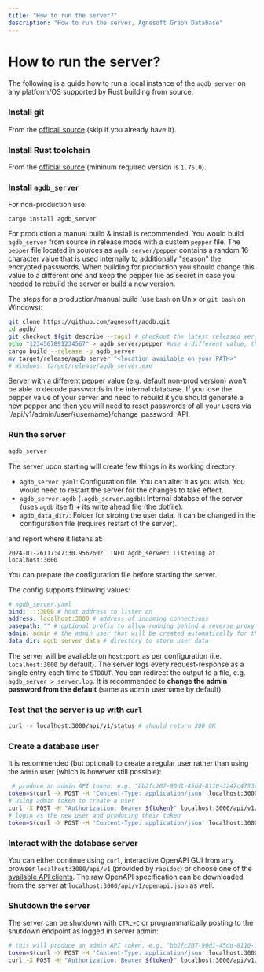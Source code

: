 ```yaml
---
title: "How to run the server?"
description: "How to run the server, Agnesoft Graph Database"
---
```



# How to run the server?

The following is a guide how to run a local instance of the `agdb_server` on any platform/OS supported by Rust building from source.

<Steps>

### Install git

From the [officail source](https://git-scm.com/) (skip if you already have it).

### Install Rust toolchain

From the [official source](https://www.rust-lang.org/tools/install) (mininum required version is `1.75.0`).

### Install `agdb_server`

For non-production use:

```
cargo install agdb_server
```

For production a manual build & install is recommended. You would build `agdb_server` from source in release mode with a custom `pepper` file. The `pepper` file located in sources as `agdb_server/pepper` contains a random 16 character value that is used internally to additionally "season" the encrypted passwords. When building for production you should change this value to a different one and keep the pepper file as secret in case you needed to rebuild the server or build a new version.

The steps for a production/manual build (use `bash` on Unix or `git bash` on Windows):

```bash
git clone https://github.com/agnesoft/agdb.git
cd agdb/
git checkout $(git describe --tags) # checkout the latest released version
echo "1234567891234567" > agdb_server/pepper #use a different value, this value will be a secret
cargo build --release -p agdb_server
mv target/release/agdb_server "<location available on your PATH>"
# Windows: target/release/agdb_server.exe
```

<Callout type="warning">
    Server with a different pepper value (e.g. default non-prod version) won't
    be able to decode passwords in the internal database. If you lose the pepper
    value of your server and need to rebuild it you should generate a new pepper
    and then you will need to reset passwords of all your users via
    `/api/v1/admin/user/{username}/change_password` API.
</Callout>

### Run the server

```bash
agdb_server
```

The server upon starting will create few things in its working directory:

-   `agdb_server.yaml`: Configuration file. You can alter it as you wish. You would need to restart the server for the changes to take effect.
-   `agdb_server.agdb` (`.agdb_server.agdb`): Internal databse of the server (uses `agdb` itself) + its write ahead file (the dotfile).
-   `agdb_data_dir/`: Folder for stroing the user data. It can be changed in the configuration file (requires restart of the server).

and report where it listens at:

```
2024-01-26T17:47:30.956260Z  INFO agdb_server: Listening at localhost:3000
```

<Callout>
    You can prepare the configuration file before starting the server.
</Callout>

The config supports following values:

```yaml
# agdb_server.yaml
bind: :::3000 # host address to listen on
address: localhost:3000 # address of incoming connections
basepath: "" # optional prefix to allow running behind a reverse proxy
admin: admin # the admin user that will be created automatically for the server, the password will be the same as name (admin by default, recommended to change after startup)
data_dir: agdb_server_data # directory to store user data
```

The server will be available on `host:port` as per configuration (i.e. `localhost:3000` by default). The server logs every request-response as a single entry each time to `STDOUT`. You can redirect the output to a file, e.g. `agdb_server > server.log`. It is recommended to **change the admin password from the default** (same as admin username by default).

### Test that the server is up with `curl`

```bash
curl -v localhost:3000/api/v1/status # should return 200 OK
```

### Create a database user

It is recommended (but optional) to create a regular user rather than using the `admin` user (which is however still possible):

```bash
 # produce an admin API token, e.g. "bb2fc207-90d1-45dd-8110-3247c4753cd5"
token=$(curl -X POST -H 'Content-Type: application/json' localhost:3000/api/v1/user/login -d '{"username":"admin","password":"admin"}')
# using admin token to create a user
curl -X POST -H "Authorization: Bearer ${token}" localhost:3000/api/v1/admin/user/my_db_user/add -d '{"password":"password123"}'
# login as the new user and producing their token
token=$(curl -X POST -H 'Content-Type: application/json' localhost:3000/api/v1/user/login -d '{"username":"my_db_user","password":"password123"}')
```

### Interact with the database server

You can either continue using `curl`, interactive OpenAPI GUI from any browser `localhost:3000/api/v1` (provided by `rapidoc`) or choose one of the [available API clients](/api-docs/openapi). The raw OpenAPI specification can be downloaded from the server at `localhost:3000/api/v1/openapi.json` as well.

### Shutdown the server

The server can be shutdown with `CTRL+C` or programmatically posting to the shutdown endpoint as logged in server admin:

```bash
# this will produce an admin API token, e.g. "bb2fc207-90d1-45dd-8110-3247c4753cd5"
token=$(curl -X POST -H 'Content-Type: application/json' localhost:3000/api/v1/user/login -d '{"username":"admin","password":"admin"}')
curl -X POST -H "Authorization: Bearer ${token}" localhost:3000/api/v1/admin/shutdown
```

</Steps>
